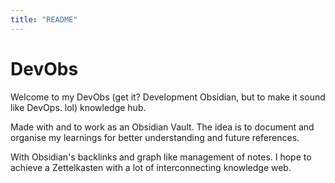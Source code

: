 ```yaml
---
title: "README"
---
```



# DevObs

Welcome to my DevObs (get it? Development Obsidian, but to make it sound like DevOps. lol) knowledge hub.

Made with and to work as an Obsidian Vault. The idea is to document and organise my learnings for better understanding and future references.

With Obsidian's backlinks and graph like management of notes. I hope to achieve a Zettelkasten with a lot of interconnecting knowledge web.
